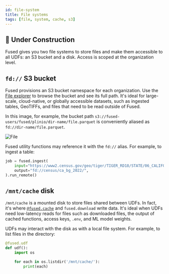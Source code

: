 ```yaml
---
id: file-system
title: File systems
tags: [file, system, cache, s3]
---
```




## <Tag color="#D1E550" fontColor="#141414" >🚧 Under Construction</Tag>

Fused gives you two file systems to store files and make them accessible to all UDFs: an S3 bucket and a disk. Access is scoped at the organization level.

## `fd://` S3 bucket

Fused provisions an S3 bucket namespace for each organization. Use the [File explorer](/workbench/file-explorer/) to browse the bucket and see its full path. It's ideal for large-scale, cloud-native, or globally accessible datasets, such as ingested tables, GeoTIFFs, and files that need to be read outside of Fused.

In this image, for example, the bucket path `s3://fused-users/fused/plinio/dir-name/file.parquet` is conveniently aliased as `fd://dir-name/file.parquet`.



<div style={{textAlign: 'center'}}>
<img src={ImageCm} alt="File" style={{width: '100%'}} />
</div>


Fused utility functions may reference it with the `fd://` alias. For example, to ingest a table:
```python
job = fused.ingest(
    input="https://www2.census.gov/geo/tiger/TIGER_RD18/STATE/06_CALIFORNIA/06/tl_rd22_06_bg.zip",
    output="fd://census/ca_bg_2022/",
).run_remote()
```


## `/mnt/cache` disk

`/mnt/cache` is a mounted disk to store files shared between UDFs. In fact, it's where [`@fused.cache`](/basics/core-concepts/write/#fusedcache-decorator) and `fused.download` write data. It's ideal when UDFs need low-latency reads for files such as downloaded files, the output of cached functions, access keys, `.env`, and ML model weights.

UDFs may interact with the disk as with a local file system. For example, to list files in the directory:

```python
@fused.udf
def udf():
    import os

    for each in os.listdir('/mnt/cache/'):
        print(each)
```
